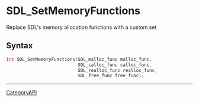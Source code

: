 = SDL_SetMemoryFunctions =

Replace SDL's memory allocation functions with a custom set 

== Syntax ==

<syntaxhighlight lang='c'>
int SDL_SetMemoryFunctions(SDL_malloc_func malloc_func,
                           SDL_calloc_func calloc_func,
                           SDL_realloc_func realloc_func,
                           SDL_free_func free_func);
</syntaxhighlight>

----
[[CategoryAPI]]


